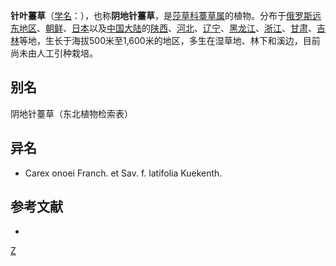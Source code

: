 {{Speciesbox 
| genus = Carex
| species = onoei
| authority = Franch. et Sav.
}}
'''针叶薹草'''（[[学名|学名]]：{{lang|la|''Carex onoei''}}），也称'''阴地针薹草'''，是[[莎草科|莎草科]][[薹草属|薹草属]]的植物。分布于[[俄罗斯远东地区|俄罗斯远东地区]]、[[朝鲜|朝鲜]]、[[日本|日本]]以及[[中国大陆|中国大陆]]的[[陕西|陕西]]、[[河北|河北]]、[[辽宁|辽宁]]、[[黑龙江|黑龙江]]、[[浙江|浙江]]、[[甘肃|甘肃]]、[[吉林|吉林]]等地，生长于海拔500米至1,600米的地区，多生在湿草地、林下和溪边，目前尚未由人工引种栽培。

== 别名 ==
阴地针薹草（东北植物检索表）

== 异名 ==
* Carex onoei Franch. et Sav. f. latifolia Kuekenth.

== 参考文献 ==
<div class="references-small">
* {{cite web| url =http://www.bioinfo.cn/db05/KmzwSpecies.php?action=view&id=6735| title =针叶薹草| work =《中国高等植物数据库全库》| publisher =中国科学院微生物研究所| author =昆明植物研究所| accessdate =2009-02-24| deadurl =yes| archiveurl =https://web.archive.org/web/20160305055059/http://www.bioinfo.cn/db05/KmzwSpecies.php?action=view&id=6735| archivedate =2016-03-05}}
</div>
{{Taxonbar}}

{{DEFAULTSORT:Carex onoei}}
[[Category:薹草属|Z]]